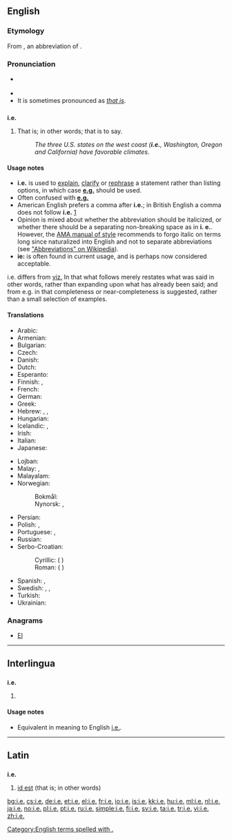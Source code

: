 {{also|Appendix:Variations of "ie"}}
==English==

===Etymology===
From {{etyl|la|en}} {{term|i.e.|lang=la}}, an abbreviation of {{term|lang=la|id est||that is}}.

===Pronunciation===
* {{a|RP|US}} {{IPA|/ˌaɪˈiː/}}
* {{audio|en-us-i.e..ogg|Audio (US)}}
* It is sometimes pronounced as ''[[that is]]''.

==={{abbreviation-old|en}}===
'''i.e.'''

# {{context|[[initialism]]|lang=en}} That is; in other words; that is to say.
#: ''The three U.S. states on the west coast ('''i.e.''', Washington, Oregon and California) have favorable climates.''

====Usage notes====
* '''i.e.''' is used to [[explain]], [[clarify]] or [[rephrase]] a statement rather than listing options, in which case '''[[e.g.]]''' should be used.
* Often confused with '''[[e.g.]]'''
* American English prefers a comma after '''i.e.'''; in British English a comma does not follow '''i.e.''' [http://dictionary.reference.com/help/faq/language/g58.html]
* Opinion is mixed about whether the abbreviation should be italicized, or whether there should be a separating non-breaking space as in '''i.&nbsp;e.'''. However, the [[wikipedia:AMA Manual of Style|AMA manual of style]] recommends to forgo italic on terms long since naturalized into English and not to separate abbreviations (see [[wikipedia:Abbreviations|"Abbreviations" on Wikipedia]]).
* '''ie:''' is often found in current usage, and is perhaps now considered acceptable.
i.e. differs from [[viz.]] In that what follows merely restates what was said in other words, rather than expanding upon what has already been said; and from e.g. in that completeness or near-completeness is suggested, rather than a small selection of examples.

====Translations====
{{trans-top|that is}}
* Arabic: {{t|ar|يعني|tr=yáʕni}}
* Armenian: {{t|hy|այսինքն|tr=aysink’n}}
* Bulgarian: {{t|bg|т.е.|tr=toest|sc=Cyrl}}
* Czech: {{t+|cs|tj.}}
* Danish: {{t+|da|dvs.}}
* Dutch: {{t+|nl|d.w.z.}}
* Esperanto: {{t|eo|t.e.}}
* Finnish: {{t+|fi|l.}}<!-- [[eli]] -->, {{t+|fi|ts.}}
* French: {{t+|fr|c.-à-d.}}
* German: {{t+|de|d. h.}}
* Greek: {{t+|el|δηλαδή|tr=diladí|sc=Grek}}
* Hebrew: {{t|he|דהיינו|tr=deháinu}}, {{t|he|כלומר|tr=klomár}}, {{t|he|זאת אומרת|tr=zót oméret}}
* Hungarian: {{t+|hu|azaz}}
* Icelandic: {{t+|is|þ.e.}} <!-- [[það]] [[er]] -->, {{t+|is|þ.e.a.s.}} <!-- [[það]] [[er]] [[að]] [[segja]] -->
* Irish: {{t|ga|.i.}}<!-- {{qualifier|{{t|ga|eadhon}}}} -->
* Italian: {{t+|it|cioè}}
* Japanese: {{t|ja|すなわち|tr=sunawachi|sc=Jpan}}
{{trans-mid}}
* Lojban: {{t|jbo|va'i}}
* Malay: {{t|ms|iaitu}}, {{t|ms|yakni}}
* Malayalam: {{t|ml|അതായത്|tr=athaayathu|sc=Mlym}}
* Norwegian:
*: Bokmål: {{t+|nb|dvs.}}
*: Nynorsk: {{t|nn|d.e.}}, {{t|nn|dvs.}}
* Persian: {{t+|fa|یعنی|tr=ya'ni|sc=fa-Arab}}
* Polish: {{t+|pl|tzn.}}, {{t+|pl|tj.}}
* Portuguese: {{t+|pt|isto é}}, {{t+|pt|ou seja}}
* Russian: {{t+|ru|т. е.|tr=tó jest’|sc=Cyrl}}
* Serbo-Croatian:
*: Cyrillic: {{t|sh|тј.|sc=Cyrl}} ({{l|sh|то}} {{l|sh|јест}})
*: Roman: {{t|sh|tj.}} ({{l|sh|tȏ}} {{l|sh|jȅst}})
* Spanish: {{t+|es|es decir}}, {{t|es|a saber}}
* Swedish: {{t+|sv|dvs}}, {{t+|sv|d v s}}, {{t+|sv|d.v.s.}}
* Turkish: {{t+|tr|yani}}
* Ukrainian: {{t+|uk|тобто|sc=Cyrl}}
{{trans-bottom}}

===Anagrams===
* [[EI#English|EI]]

[[Category:English terms spelled with .]]

----

==Interlingua==

==={{abbreviation-old|ia}}===
'''i.e.'''

# {{abbreviation of|isto es|lang=ia}}

====Usage notes====
* Equivalent in meaning to English [[#English|i.e.]].

----

==Latin==

==={{abbreviation-old|la}}===
'''i.e.'''

# [[id est]] (that is; in other words)

[[bg:i.e.]]
[[cs:i.e.]]
[[de:i.e.]]
[[et:i.e.]]
[[el:i.e.]]
[[fr:i.e.]]
[[io:i.e.]]
[[is:i.e.]]
[[kk:i.e.]]
[[hu:i.e.]]
[[ml:i.e.]]
[[nl:i.e.]]
[[ja:i.e.]]
[[no:i.e.]]
[[pl:i.e.]]
[[pt:i.e.]]
[[ru:i.e.]]
[[simple:i.e.]]
[[fi:i.e.]]
[[sv:i.e.]]
[[ta:i.e.]]
[[tr:i.e.]]
[[vi:i.e.]]
[[zh:i.e.]]